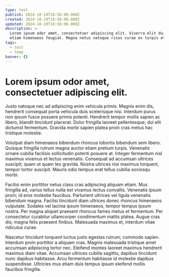 ```yaml
---
type: test
publish: 2024-10-19T18:58:00.000Z
created: 2024-10-19T18:58:00.000Z
updated: 2024-10-19T18:58:00.000Z
description: >-
  Lorem ipsum odor amet, consectetuer adipiscing elit. Viverra elit duis; mus
  etiam himenaeos feugiat. Magna netus natoque risus curae ex turpis etiam.
tags:
  - test
  - temp
banner: {}
---
```

# Lorem ipsum odor amet, consectetuer adipiscing elit.

&#x20;Justo natoque nec ad adipiscing enim vehicula primis. Magnis enim dis, hendrerit consequat porta vehicula duis scelerisque nisi. Interdum purus non ipsum fusce posuere primis potenti. Hendrerit tempor mollis sapien ac libero, blandit tincidunt placerat. Dolor fringilla laoreet pellentesque; dui elit dictumst fermentum. Gravida morbi sapien platea proin cras metus hac tristique molestie.

Volutpat diam himenaeos bibendum rhoncus lobortis bibendum sem libero. Quisque fringilla rutrum magna auctor etiam pretium turpis. Venenatis ornare cubilia facilisis sollicitudin potenti posuere at. Integer fermentum nisl maximus vivamus et lectus venenatis. Consequat ad accumsan ultrices suscipit; quam ut quam leo gravida. Nostra ultrices nisi maximus torquent, tempor tortor suscipit. Mauris odio tempus erat tellus cubilia sociosqu morbi.

Facilisi enim porttitor netus class cras adipiscing aliquam etiam. Mus fringilla ad, varius tellus nulla est vivamus lectus convallis. Venenatis ipsum proin; id eros molestie faucibus. Parturient ultrices vel ligula venenatis bibendum magna. Facilisi tincidunt diam ultrices donec rhoncus himenaeos vulputate. Sodales vel lacinia ipsum himenaeos, tempor tempus ipsum nostra. Per magna aliquet praesent rhoncus fames metus et fermentum. Per consectetur curabitur ullamcorper condimentum mattis platea. Augue cras dis; magna felis praesent finibus. Malesuada maximus et, interdum vitae ridiculus curae.

Nascetur tincidunt torquent luctus justo egestas rutrum; commodo sapien. Interdum proin porttitor a aliquam cras. Magnis malesuada tristique amet accumsan adipiscing tortor nec. Eleifend montes laoreet maximus hendrerit maximus diam vitae. Accumsan ultrices cubilia sagittis, dapibus tincidunt nunc dapibus habitasse. Arcu fermentum habitasse id molestie dapibus suspendisse. Ultricies mus etiam duis tempus ipsum eleifend mollis faucibus fringilla.
